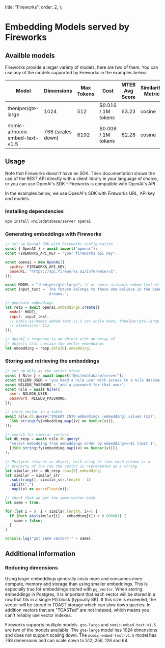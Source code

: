   title: "Fireworks",
  order: 2,
};

# Embedding Models served by Fireworks

## Availble models

Fireworks provide a larger variety of models, here are two of them. You can use any of the models supported by
Fireworks in the examples below:

| Model                          | Dimensions        | Max Tokens | Cost               | MTEB Avg Score | Similarity Metric |
|--------------------------------|-------------------|------------|--------------------|----------------|-------------------|
| thenlper/gte-large             | 1024             | 512        | $0.016 / 1M tokens | 63.23          | cosine            |
| nomic-ai/nomic-embed-text-v1.5 | 768 (scales down) | 8192       | $0.008 / 1M tokens | 62.28          | cosine            |


## Usage

Note that Fireworks doesn't have an SDK. Their documentation shows the use of the REST API directly with a
client library in your language of choice, or you can use OpenAI's SDK - Fireworks is compatible with OpenAI's API.

In the examples below, we use OpenAI's SDK with Fireworks URL, API key and models.

### Installing dependencies

```bash
npm install @niledatabase/server openai
```

### Generating embeddings with Fireworks

```javascript
// set up OpenAI SDK with Fireworks configuration
const { OpenAI } = await import("openai");
const FIREWORKS_API_KEY = "your fireworks api key";

const openai = new OpenAI({
  apiKey: FIREWORKS_API_KEY,
  baseURL: "https://api.fireworks.ai/inference/v1",
});

const MODEL = "thenlper/gte-large"; // or nomic-ai/nomic-embed-text-v1.5
const input_text = `The future belongs to those who believe in the beauty of their 
                    dreams.`;

// generate embeddings
let resp = await openai.embeddings.create({
  model: MODEL,
  input: input_text,
  // nomic-ai/nomic-embed-text-v1.5 can scale down, thenlper/gte-large can't
  // dimensions: 512,
});

// OpenAI's response is an object with an array of
// objects that contain the vector embeddings
let embedding = resp.data[0].embedding;
```

### Storing and retrieving the embeddings

```javascript
// set up Nile as the vector store
const { Nile } = await import("@niledatabase/server");
const NILEDB_USER = "you need a nile user with access to a nile database";
const NILEDB_PASSWORD = "and a password for that user";
const nile = await Nile({
  user: NILEDB_USER,
  password: NILEDB_PASSWORD,
});

// store vector in a table
await nile.db.query("INSERT INTO embeddings (embedding) values ($1)", [
  JSON.stringify(embedding.map((v) => Number(v))),
]);

// search for similar vectors
let db_resp = await nile.db.query(
  "select embedding from embeddings order by embedding<=>$1 limit 1",
  [JSON.stringify(embedding.map((v) => Number(v)))]
);

// Postgres returns an object, with array of rows each column is a
// property of the row the vector is represented as a string
let similar_str = db_resp.rows[0].embedding;
let similar = similar_str
  .substring(1, similar_str.length - 1)
  .split(",")
  .map((v) => parseFloat(v));

// check that we got the same vector back
let same = true;

for (let i = 0; i < similar.length; i++) {
  if (Math.abs(similar[i] - embedding[i]) > 0.000001) {
    same = false;
  }
}

console.log("got same vector? " + same);
```

## Additional information

### Reducing dimensions

Using larger embeddings generally costs more and consumes more compute, memory and storage than using smaller embeddings. This is especially true for embeddings stored with `pg_vector`.
When storing embeddings in Postgres, it is important that each vector will be stored in a row that fits in a single PG block (typically 8K). If this size is exceeded,
the vector will be stored in TOAST storage which can slow down queries. In addition vectors that are "TOASTed" are not indexed, which means you can't reliably use vector indexes.

Fireworks supports multiple models. `gte-large` and `nomic-embed-text-v1.5` are two of the models available.
The `gte-large` model has 1024 dimensions and does not support scaling down. The `nomic-embed-text-v1.5` model has
768 dimensions and can scale down to 512, 256, 128 and 64.
